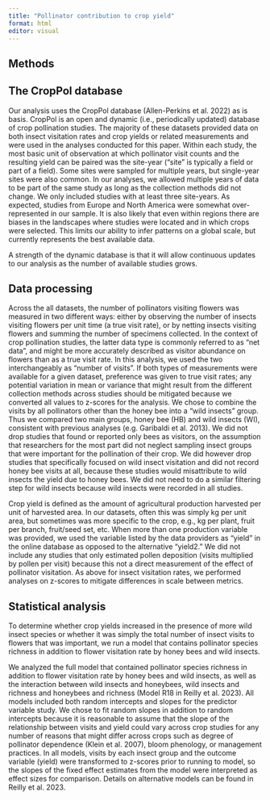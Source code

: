 ```yaml
---
title: "Pollinator contribution to crop yield"
format: html
editor: visual
---
```


::: {.content-visible when-format="html"}
# Methods
:::

## The CropPol database

Our analysis uses the CropPol database (Allen-Perkins et al. 2022) as is basis. CropPol is an open and dynamic (i.e., periodically updated) database of crop pollination studies. The majority of these datasets provided data on both insect visitation rates and crop yields or related measurements and were used in the analyses conducted for this paper. Within each study, the most basic unit of observation at which pollinator visit counts and the resulting yield can be paired was the site-year ("site" is typically a field or part of a field). Some sites were sampled for multiple years, but single-year sites were also common. In our analyses, we allowed multiple years of data to be part of the same study as long as the collection methods did not change. We only included studies with at least three site-years. As expected, studies from Europe and North America were somewhat over-represented in our sample. It is also likely that even within regions there are biases in the landscapes where studies were located and in which crops were selected. This limits our ability to infer patterns on a global scale, but currently represents the best available data.

A strength of the dynamic database is that it will allow continuous updates to our analysis as the number of available studies grows.

## Data processing

Across the all datasets, the number of pollinators visiting flowers was measured in two different ways: either by observing the number of insects visiting flowers per unit time (a true visit rate), or by netting insects visiting flowers and summing the number of specimens collected. In the context of crop pollination studies, the latter data type is commonly referred to as "net data", and might be more accurately described as visitor abundance on flowers than as a true visit rate. In this analysis, we used the two interchangeably as "number of visits". If both types of measurements were available for a given dataset, preference was given to true visit rates; any potential variation in mean or variance that might result from the different collection methods across studies should be mitigated because we converted all values to z-scores for the analysis. We chose to combine the visits by all pollinators other than the honey bee into a "wild insects" group. Thus we compared two main groups, honey bee (HB) and wild insects (WI), consistent with previous analyses (e.g. Garibaldi et al. 2013). We did not drop studies that found or reported only bees as visitors, on the assumption that researchers for the most part did not neglect sampling insect groups that were important for the pollination of their crop. We did however drop studies that specifically focused on wild insect visitation and did not record honey bee visits at all, because these studies would misattribute to wild insects the yield due to honey bees. We did not need to do a similar filtering step for wild insects because wild insects were recorded in all studies.

Crop yield is defined as the amount of agricultural production harvested per unit of harvested area. In our datasets, often this was simply kg per unit area, but sometimes was more specific to the crop, e.g., kg per plant, fruit per branch, fruit/seed set, etc. When more than one production variable was provided, we used the variable listed by the data providers as "yield" in the online database as opposed to the alternative "yield2." We did not include any studies that only estimated pollen deposition (visits multiplied by pollen per visit) because this not a direct measurement of the effect of pollinator visitation. As above for insect visitation rates, we performed analyses on z-scores to mitigate differences in scale between metrics.

## Statistical analysis

To determine whether crop yields increased in the presence of more wild insect species or whether it was simply the total number of insect visits to flowers that was important, we run a model that contains pollinator species richness in addition to flower visitation rate by honey bees and wild insects.

We analyzed the full model that contained pollinator species richness in addition to flower visitation rate by honey bees and wild insects, as well as the interaction between wild insects and honeybees, wild insects and richness and honeybees and richness (Model R18 in Reilly et al. 2023). All models included both random intercepts and slopes for the predictor variable study. We chose to fit random slopes in addition to random intercepts because it is reasonable to assume that the slope of the relationship between visits and yield could vary across crop studies for any number of reasons that might differ across crops such as degree of pollinator dependence (Klein et al. 2007), bloom phenology, or management practices. In all models, visits by each insect group and the outcome variable (yield) were transformed to z-scores prior to running to model, so the slopes of the fixed effect estimates from the model were interpreted as effect sizes for comparison. Details on alternative models can be found in Reilly et al. 2023.
